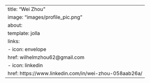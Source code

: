 ---
title: "Wei Zhou"
image: "images/profile_pic.png"
about:
    template: jolla
    links:
        - icon: envelope
          href: wilhelmzhou62@gmail.com
        - icon: linkedin
          href: https://www.linkedin.com/in/wei-zhou-058aab26a/
---